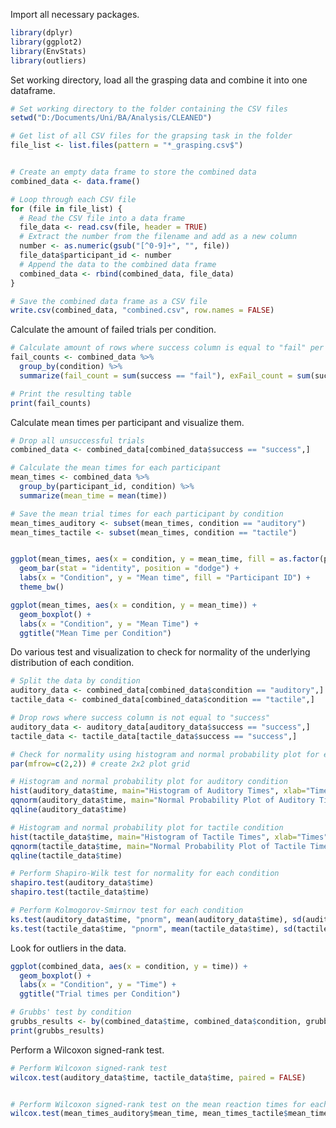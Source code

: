 Import all necessary packages.

```r
library(dplyr)
library(ggplot2)
library(EnvStats)
library(outliers)
```
Set working directory, load all the grasping data and combine it into one dataframe.

```r
# Set working directory to the folder containing the CSV files
setwd("D:/Documents/Uni/BA/Analysis/CLEANED")

# Get list of all CSV files for the grapsing task in the folder
file_list <- list.files(pattern = "*_grasping.csv$")


# Create an empty data frame to store the combined data
combined_data <- data.frame()

# Loop through each CSV file
for (file in file_list) {
  # Read the CSV file into a data frame
  file_data <- read.csv(file, header = TRUE)
  # Extract the number from the filename and add as a new column
  number <- as.numeric(gsub("[^0-9]+", "", file))
  file_data$participant_id <- number
  # Append the data to the combined data frame
  combined_data <- rbind(combined_data, file_data)
}

# Save the combined data frame as a CSV file
write.csv(combined_data, "combined.csv", row.names = FALSE)
```

Calculate the amount of failed trials per condition.

```r
# Calculate amount of rows where success column is equal to "fail" per condition
fail_counts <- combined_data %>%
  group_by(condition) %>%
  summarize(fail_count = sum(success == "fail"), exFail_count = sum(success == "exFail"))

# Print the resulting table
print(fail_counts)
```

Calculate mean times per participant and visualize them.
```r
# Drop all unsuccessful trials
combined_data <- combined_data[combined_data$success == "success",]
```

```r
# Calculate the mean times for each participant
mean_times <- combined_data %>%
  group_by(participant_id, condition) %>%
  summarize(mean_time = mean(time))

# Save the mean trial times for each participant by condition
mean_times_auditory <- subset(mean_times, condition == "auditory")
mean_times_tactile <- subset(mean_times, condition == "tactile")


ggplot(mean_times, aes(x = condition, y = mean_time, fill = as.factor(participant_id))) +
  geom_bar(stat = "identity", position = "dodge") +
  labs(x = "Condition", y = "Mean time", fill = "Participant ID") +
  theme_bw()

ggplot(mean_times, aes(x = condition, y = mean_time)) +
  geom_boxplot() +
  labs(x = "Condition", y = "Mean Time") +
  ggtitle("Mean Time per Condition")
```
Do various test and visualization to check for normality of the underlying distribution of each condition.

```r
# Split the data by condition
auditory_data <- combined_data[combined_data$condition == "auditory",]
tactile_data <- combined_data[combined_data$condition == "tactile",]

# Drop rows where success column is not equal to "success"
auditory_data <- auditory_data[auditory_data$success == "success",]
tactile_data <- tactile_data[tactile_data$success == "success",]

# Check for normality using histogram and normal probability plot for each condition
par(mfrow=c(2,2)) # create 2x2 plot grid

# Histogram and normal probability plot for auditory condition
hist(auditory_data$time, main="Histogram of Auditory Times", xlab="Times")
qqnorm(auditory_data$time, main="Normal Probability Plot of Auditory Times")
qqline(auditory_data$time)

# Histogram and normal probability plot for tactile condition
hist(tactile_data$time, main="Histogram of Tactile Times", xlab="Times")
qqnorm(tactile_data$time, main="Normal Probability Plot of Tactile Times")
qqline(tactile_data$time)

# Perform Shapiro-Wilk test for normality for each condition
shapiro.test(auditory_data$time)
shapiro.test(tactile_data$time)

# Perform Kolmogorov-Smirnov test for each condition
ks.test(auditory_data$time, "pnorm", mean(auditory_data$time), sd(auditory_data$time))
ks.test(tactile_data$time, "pnorm", mean(tactile_data$time), sd(tactile_data$time))
```

Look for outliers in the data.
```r
ggplot(combined_data, aes(x = condition, y = time)) +
  geom_boxplot() +
  labs(x = "Condition", y = "Time") +
  ggtitle("Trial times per Condition")

# Grubbs' test by condition
grubbs_results <- by(combined_data$time, combined_data$condition, grubbs.test)
print(grubbs_results)


```
Perform a Wilcoxon signed-rank test.

```r
# Perform Wilcoxon signed-rank test
wilcox.test(auditory_data$time, tactile_data$time, paired = FALSE)


# Perform Wilcoxon signed-rank test on the mean reaction times for each participant
wilcox.test(mean_times_auditory$mean_time, mean_times_tactile$mean_time, paired = TRUE)
```